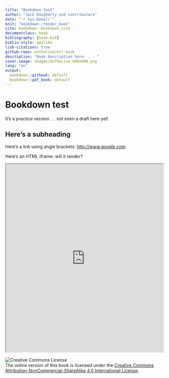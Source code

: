 ```yaml
---
title: "Bookdown test"
author: "Jack Dougherty and contributors"
date: "`r Sys.Date()`"
knit: "bookdown::render_book"
site: bookdown::bookdown_site
documentclass: book
bibliography: [book.bib]
biblio-style: apalike
link-citations: true
github-repo: ontheline/otl-book
description: "Book description here. . . "
cover-image: images/OnTheLine-600x600.png
lang: "en"
output:
  bookdown::gitbook: default
  bookdown::pdf_book: default
---
```


# Bookdown test

It's a practice version. . . not even a draft here yet!

## Here's a subheading

Here's a link using angle brackets: <http://www.google.com>

Here's an HTML iframe: will it render?

<iframe src="https://jackdougherty.github.io/highcharts-scatter-csv-instructor-sample/" width="100%" height="600px"></iframe>

![Creative Commons License](images/by-nc-sa.png)  
The online version of this book is licensed under the [Creative Commons Attribution-NonCommercial-ShareAlike 4.0 International License](http://creativecommons.org/licenses/by-nc-sa/4.0/).
